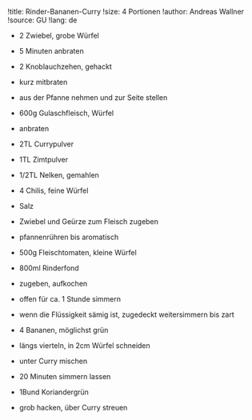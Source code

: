 !title: Rinder-Bananen-Curry
!size: 4 Portionen
!author: Andreas Wallner
!source: GU
!lang: de

* 2 Zwiebel, grobe Würfel
- 5 Minuten anbraten

* 2 Knoblauchzehen, gehackt
- kurz mitbraten
- aus der Pfanne nehmen und zur Seite stellen

* 600g Gulaschfleisch, Würfel
- anbraten

* 2TL Currypulver
* 1TL Zimtpulver
* 1/2TL Nelken, gemahlen
* 4 Chilis, feine Würfel
* Salz
- Zwiebel und Geürze zum Fleisch zugeben
- pfannenrühren bis aromatisch

* 500g Fleischtomaten, kleine Würfel
* 800ml Rinderfond
- zugeben, aufkochen
- offen für ca. 1 Stunde simmern
- wenn die Flüssigkeit sämig ist, zugedeckt weitersimmern bis zart

* 4 Bananen, möglichst grün
- längs vierteln, in 2cm Würfel schneiden
- unter Curry mischen
- 20 Minuten simmern lassen

* 1Bund Koriandergrün
- grob hacken, über Curry streuen